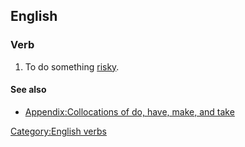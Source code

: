 ==English==

===Verb===
{{en-verb|head=[[take]] [[a]] [[risk]]|takes a risk|taking a risk|took a risk|taken a risk}}

# {{idiomatic}} To do something [[risky]].

====See also====
* [[Appendix:Collocations of do, have, make, and take]]

[[Category:English verbs]]